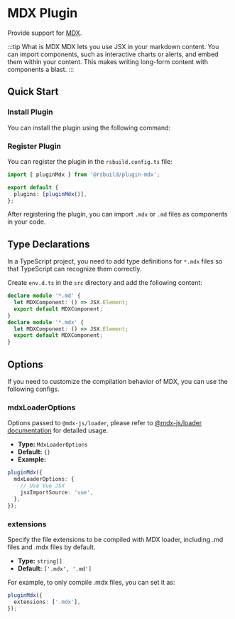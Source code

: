 # MDX Plugin

Provide support for [MDX](https://mdxjs.com/).

:::tip What is MDX
MDX lets you use JSX in your markdown content. You can import components, such as interactive charts or alerts, and embed them within your content. This makes writing long-form content with components a blast.
:::

## Quick Start

### Install Plugin

You can install the plugin using the following command:


<PackageManagerTabs command="add @rsbuild/plugin-mdx -D" />

### Register Plugin

You can register the plugin in the `rsbuild.config.ts` file:

```ts title="rsbuild.config.ts"
import { pluginMdx } from '@rsbuild/plugin-mdx';

export default {
  plugins: [pluginMdx()],
};
```

After registering the plugin, you can import `.mdx` or `.md` files as components in your code.

## Type Declarations

In a TypeScript project, you need to add type definitions for `*.mdx` files so that TypeScript can recognize them correctly.

Create `env.d.ts` in the `src` directory and add the following content:

```ts title="src/env.d.ts"
declare module '*.md' {
  let MDXComponent: () => JSX.Element;
  export default MDXComponent;
}
declare module '*.mdx' {
  let MDXComponent: () => JSX.Element;
  export default MDXComponent;
}
```

## Options

If you need to customize the compilation behavior of MDX, you can use the following configs.

### mdxLoaderOptions

Options passed to `@mdx-js/loader`, please refer to [@mdx-js/loader documentation](https://www.npmjs.com/package/@mdx-js/loader) for detailed usage.

- **Type:** `MdxLoaderOptions`
- **Default:** `{}`
- **Example:**

```ts
pluginMdx({
  mdxLoaderOptions: {
    // Use Vue JSX
    jsxImportSource: 'vue',
  },
});
```

### extensions

Specify the file extensions to be compiled with MDX loader, including .md files and .mdx files by default.

- **Type:** `string[]`
- **Default:** `['.mdx', '.md']`

For example, to only compile .mdx files, you can set it as:

```ts
pluginMdx({
  extensions: ['.mdx'],
});
```
